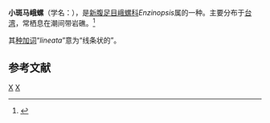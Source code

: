 {{Speciesbox
| taxon = Enzinopsis lineata
| binomial_authority = Reeve, 1846
}}
'''小斑马峨螺'''（学名：''{{lang|la|Enzinopsis lineata}}''），是[[新腹足目|新腹足目]][[峨螺科|峨螺科]]''Enzinopsis''属的一种。主要分布于[[台湾|台湾]]，常栖息在潮间带岩礁。<ref>{{cite web|url=http://shell.sinica.edu.tw/chinese/shellbase_detail.php?science_no=1088|title=国际贝库：小斑马峨螺|publisher=台湾贝类资料库|accessdate=2009-08-11|archive-date=2016-03-04|archive-url=https://web.archive.org/web/20160304131647/http://shell.sinica.edu.tw/chinese/shellbase_detail.php?science_no=1088|dead-url=no}}</ref>

其[[种加词|种加词]]“''lineata''”意为“线条状的”。

== 参考文献 ==
{{reflist}}
{{taxonbar}}

[[Category:_1846年描述的动物|X]]
[[Category:峨螺科|X]]
